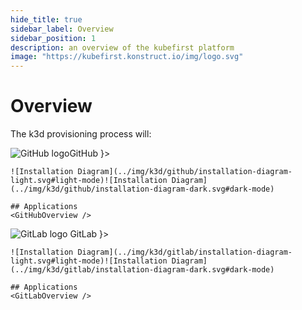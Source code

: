 ```yaml
---
hide_title: true
sidebar_label: Overview
sidebar_position: 1
description: an overview of the kubefirst platform
image: "https://kubefirst.konstruct.io/img/logo.svg"
---
```



<div class="cloud_logo">
  <K3dLogo width="200px" alt="k3d Logo" />
</div>

# Overview

The k3d provisioning process will:
<CommonProvisionProcess firstitem="Create a multinode k3d Kubernetes cluster on your localhost." />

<Tabs groupId="git_provider" defaultValue="github" queryString>
  <TabItem attributes={{ className: styles.github }} value="github" label={ <div className="git-tab"><img src="https://assets.kubefirst.com/console/github.svg" alt="GitHub logo" /><span>GitHub</span></div> }>

    ![Installation Diagram](../img/k3d/github/installation-diagram-light.svg#light-mode)![Installation Diagram](../img/k3d/github/installation-diagram-dark.svg#dark-mode)

    ## Applications
    <GitHubOverview />

  </TabItem>
  <TabItem value="gitlab" attributes={{ className: styles.gitlab }} label={ <div className="git-tab"> <img src="https://assets.kubefirst.com/console/gitlab.svg" alt="GitLab logo" /> <span>GitLab</span></div> }>

    ![Installation Diagram](../img/k3d/gitlab/installation-diagram-light.svg#light-mode)![Installation Diagram](../img/k3d/gitlab/installation-diagram-dark.svg#dark-mode)

    ## Applications
    <GitLabOverview />
  </TabItem>
</Tabs>
